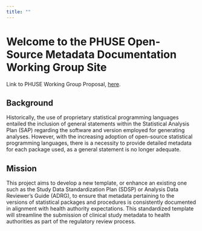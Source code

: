 ```yaml
---
title: ""
---
```


# **Welcome to the PHUSE Open-Source Metadata Documentation Working Group Site**

Link to PHUSE Working Group Proposal, [here](https://github.com/phuse-org/OSDocuMeta/blob/main/references/PHUSE_OSDocuMeta_WG_mission_statement.pdf).

## Background

Historically, the use of proprietary statistical programming languages entailed the inclusion of general statements within the Statistical Analysis Plan (SAP) regarding the software and version employed for generating analyses. However, with the increasing adoption of open-source statistical programming languages, there is a necessity to provide detailed metadata for each package used, as a general statement is no longer adequate.

## Mission

This project aims to develop a new template, or enhance an existing one such as the Study Data Standardization Plan (SDSP) or Analysis Data Reviewer’s Guide (ADRG), to ensure that metadata pertaining to the versions of statistical packages and procedures is consistently documented in alignment with health authority expectations. This standardized template will streamline the submission of clinical study metadata to health authorities as part of the regulatory review process.

## 
